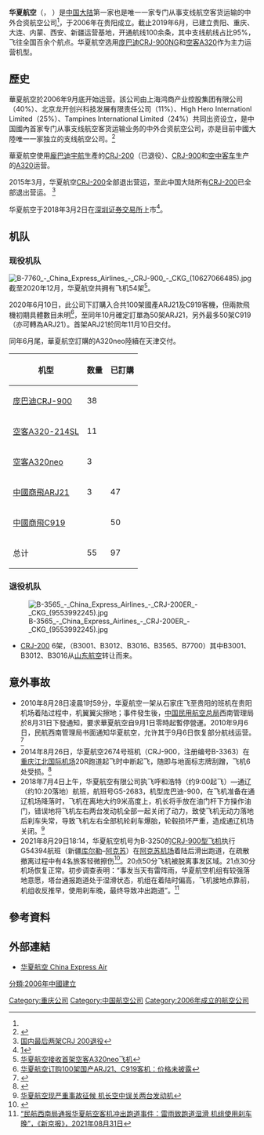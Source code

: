 {{Airline infobox 
|airline=华夏航空<br>China Express Airlines
|logo=China Express Airlines LOGO.svg
|logo_size=250px
|fleet_size=48
|destinations=
|IATA=G5
|ICAO=HXA
|callsign=China Express/华夏
|company_name=华夏航空
|founded=2006年
|headquarters=贵州省贵阳市南明区龙洞堡机场内机场宾馆附楼2-3层
|key_people=
|hubs=[[重庆江北国际机场|重庆江北国际机场]]<ref name="HXAairport">{{Cite web |url=http://www.chinaexpressair.com/cn/CoInfo/Contact.aspx |title=华夏贵阳总部、重庆基地和赣州分公司 |accessdate=2010-09-01 |archive-date=2010-10-17 |archive-url=https://web.archive.org/web/20101017005548/http://www.chinaexpressair.com/cn/CoInfo/Contact.aspx |dead-url=yes }}</ref>
|focus_cities=[[克拉玛依机场|克拉玛依机场]]<br/>[[赣州黄金机场|赣州黄金机场]]<ref name="HXAairport"/>
|frequent_flyer=
|lounge=
|alliance=
|website= http://www.chinaexpressair.com 
|country={{CHN}}|bases=[[贵阳龙洞堡国际机场|贵阳龙洞堡国际机场]]}}

'''华夏航空'''（{{lang-en|'''China Express Airlines'''}}， {{Szse|002928}}）是[[中国大陆|中国大陆]]第一家也是唯一一家专门从事支线航空客货运输的中外合资航空公司<ref name="company_info"/>，于2006年在贵阳成立。截止2019年6月，已建立贵阳、重庆、大连、内蒙、西安、新疆运营基地，开通航线100余条，其中支线航线占比95%，飞往全国百余个航点。华夏航空选用[[CRJ|庞巴迪CRJ-900NG]]和[[A320|空客A320]]作为主力运营机型。

== 歷史 ==
華夏航空於2006年9月底开始运营。該公司由上海鸿商产业控股集团有限公司（40%）、北京龙开创兴科技发展有限责任公司（11%）、High Hero Internationl Limited（25%）、Tampines International Limited（24%）共同出资设立，是中国國內首家专门从事支线航空客货运输业务的中外合资航空公司，亦是目前中國大陸唯一一家独立的支线航空公司。<ref name="company_info">{{Cite web |url=http://www.chinaexpressair.com/cn/CoInfo/AboutUs.aspx |title=华夏简介 |accessdate=2010-09-01 |archive-date=2010-09-04 |archive-url=https://web.archive.org/web/20100904190420/http://www.chinaexpressair.com/cn/CoInfo/AboutUs.aspx |dead-url=yes }}</ref>

華夏航空使用[[龐巴迪宇航|龐巴迪宇航]]生產的[[龐巴迪CRJ100/200|CRJ-200]]（已退役）、[[龐巴迪CRJ700系列|CRJ-900]]和[[空中客车|空中客车]]生产的[[A320|A320]]运营。

2015年3月，华夏航空[[龐巴迪CRJ100/200|CRJ-200]]全部退出营运，至此中国大陆所有[[龐巴迪CRJ100/200|CRJ-200]]已全部退出营运。
<ref>[http://gz.sina.com.cn/news/city/2015-04-01/detail-iavxeafs3886815.shtml 国内最后两架CRJ 200退役]</ref>

华夏航空于2018年3月2日在[[深圳证券交易所|深圳证券交易所]]上市<ref>[http://www.szse.cn/disclosure/notice/company/t20180228_508965.html]</ref>。

== 机队 ==
=== 现役机队 ===
[[File:B-7760_-_China_Express_Airlines_-_CRJ-900_-_CKG_(10627066485).jpg|thumb]]
截至2020年12月，华夏航空共拥有飞机54架<ref>[http://www.ccaonline.cn/zhizao/594004.html 华夏航空接收首架空客A320neo飞机]</ref>。

2020年6月10日，此公司下訂購入合共100架國產ARJ21及C919客機，但兩款飛機初期具體數目未明<ref>[http://finance.sina.com.cn/stock/relnews/cn/2020-06-10/doc-iirczymk6320050.shtml 华夏航空订购100架国产ARJ21、C919客机：价格未披露]</ref>，至同年10月確定訂單為50架ARJ21，另外最多50架C919（亦可轉為ARJ21）。首架ARJ21於同年11月10日交付。

同年6月尾，華夏航空訂購的A320neo陸續在天津交付。

{| class="wikitable" border="1"
|-
!机型
!数量
!已訂購
|-
|  [[龐巴迪CRJ700系列|庞巴迪CRJ-900]]
|38
|
|-
|  [[空中巴士A320|空客A320-214SL]]
|11
|
|-
|  [[空中巴士A320neo|空客A320neo]]
|3
|	　
|-
| [[中國商飛ARJ21|中國商飛ARJ21]]
|3
|47
|-
| [[中國商飛C919|中國商飛C919]]
|
|50
|-
|总计
|55
|97
|}

=== 退役机队 ===
[[File:B-3565_-_China_Express_Airlines_-_CRJ-200ER_-_CKG_(9553992245).jpg|thumb]]
* [[龐巴迪CRJ100/200|CRJ-200]] 6架，（B3001、B3012、B3016、B3565、B7700）其中B3001、B3012、B3016从[[山东航空|山东航空]]转让而来。

== 意外事故 ==
*2010年8月28日凌晨1时59分，华夏航空一架从石家庄飞至贵阳的班机在贵阳机场着陆过程中，机翼翼尖擦地；事件發生後，[[中国民用航空总局|中国民用航空总局]]西南管理局於8月31日下發通知，要求華夏航空自9月1日零時起暫停營運。2010年9月6日，民航西南管理局书面通知华夏航空，允许其于9月6日恢复部分航线运营。<ref>{{Cite web |url=http://www.chinaexpressair.com/cn/MediaInfo/NewsContent.aspx?id=d628e415-2d85-4353-b6ab-91c28f4bd5a4 |title=华夏航空暂停运行通知 |accessdate=2010-09-01 |archive-date=2010-09-04 |archive-url=https://web.archive.org/web/20100904045704/http://www.chinaexpressair.com/cn/MediaInfo/NewsContent.aspx?id=d628e415-2d85-4353-b6ab-91c28f4bd5a4 |dead-url=yes }}</ref>
*2014年8月26日，华夏航空2674号班机（CRJ-900，注册编号B-3363）在[[重庆江北国际机场|重庆江北国际机场]]20R跑道起飞时中断起飞，随即与地面标志牌刮蹭，飞机6处受损。<ref>{{cite news|url=http://www.cq.xinhuanet.com/2014-08/27/c_1112241076.htm|title=重庆机场发生飞机擦挂 华夏航空一航班机身6处受损|work=重庆晨报|date=2014-08-27|accessdate=2014-08-28|deadurl=yes|archiveurl=https://web.archive.org/web/20140903080816/http://www.cq.xinhuanet.com/2014-08/27/c_1112241076.htm|archivedate=2014-09-03}}</ref>
*2018年7月4日上午，华夏航空有限公司执飞呼和浩特（约9:00起飞）—通辽（约10:20落地）航班，航班号G5-2683，机型庞巴迪-900，在飞机准备在通辽机场降落时，飞机在离地大约9米高度上，机长将手放在油门杆下方操作油门，错误地将飞机左右两台发动机全部一起关闭了动力，致使飞机无动力落地后刹车失常，导致飞机左右全部机轮刹车爆胎，轮毂损坏严重，造成通辽机场关闭。<ref>[http://finance.sina.com.cn/chanjing/gsnews/2018-07-06/doc-ihexfcvk7654122.shtml 华夏航空现严重事故征候 机长空中误关两台发动机]</ref>
*2021年8月29日18:14，华夏航空机号为B-3250的[[CRJ-900|CRJ-900型飞机]]执行G54394航班（新疆[[库尔勒|库尔勒]]–[[阿克苏|阿克苏]]）在[[阿克苏机场|阿克苏机场]]着陆后滑出跑道，在疏散撤离过程中有4名旅客轻微擦伤<ref>{{cite news |title=华夏航空一航班滑出跑道 民航新疆管理局派出工作组开展调查 |url=https://news.hangzhou.com.cn/gnxw/content/2021-08/30/content_8043112.htm}}</ref>。20点50分飞机被脱离事发区域。21点30分机场恢复正常。初步调查表明：“事发当天有雷阵雨，华夏航空机组有较强落地意愿，塔台通报跑道处于湿滑状态，机组在着陆时偏高，飞机接地点靠前，机组收反推早，使用刹车晚，最终导致冲出跑道”。<ref>[http://news.sina.com.cn/c/2021-08-31/doc-iktzscyx1530904.shtml  “民航西南局通报华夏航空客机冲出跑道事件：雷雨致跑道湿滑 机组使用刹车晚”，《新京报》，2021年08月31日 ]</ref>

== 參考資料 ==
{{reflist}}

== 外部連結 ==
*[http://www.chinaexpressair.com 华夏航空 China Express Air]

{{中國航空公司}}
[[Category:重庆公司|Category:重庆公司]]
[[Category:中国航空公司|Category:中国航空公司]]
[[Category:2006年成立的航空公司|Category:2006年成立的航空公司]]
[[分類:2006年中國建立|分類:2006年中國建立]]